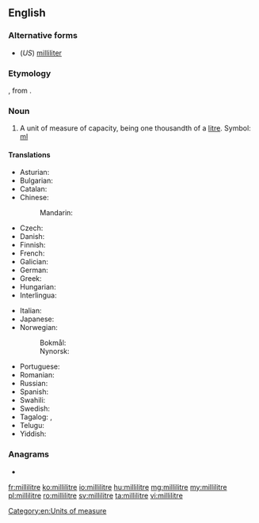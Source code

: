 ==English==

===Alternative forms===
* (''US'') [[milliliter]]

===Etymology===
{{prefix|milli|litre|lang=en}}, from {{etyl|fr|en}}.

===Noun===
{{en-noun}}

# {{lb|en|British spelling}} A unit of measure of capacity, being one thousandth of a [[litre]]. Symbol: [[ml]]

====Translations====
{{trans-top|a unit of volume}}
* Asturian: {{t|ast|milillitru|m}}
* Bulgarian: {{t+|bg|милилитър|m}}
* Catalan: {{t|ca|mil·lilitre|m}}
* Chinese:
*: Mandarin: {{t+|cmn|毫升|tr=háoshēng|sc=Hani}}
* Czech: {{t+|cs|mililitr|m}}
* Danish: {{t|da|milliliter|c}}
* Finnish: {{t|fi|millilitra}}
* French: {{t+|fr|millilitre|m}}
* Galician: {{t+|gl|mililitro|m}}
* German: {{t|de|Milliliter|m}}
* Greek: {{t+|el|χιλιοστόλιτρο|n}}
* Hungarian: {{t+|hu|milliliter}}
* Interlingua: {{t|ia|mililitro}}
{{trans-mid}}
* Italian: {{t+|it|millilitro|m}}
* Japanese: {{t+|ja|ミリリットル|tr=miririttoru}}
* Norwegian:
*: Bokmål: {{t|nb|milliliter|m}}
*: Nynorsk: {{t|nn|milliliter|m}}
* Portuguese: {{t+|pt|mililitro|m}}
* Romanian: {{t+|ro|mililitru|m}}
* Russian: {{t+|ru|миллили́тр|m}}
* Spanish: {{t+|es|mililitro|m}}
* Swahili: {{t|sw|mililita}}
* Swedish: {{t+|sv|milliliter|c}}
* Tagalog: {{t|tl|kalibolitro}}, {{t|tl|mililitro}}
* Telugu: {{t|te|మిల్లీలీటరు}}
* Yiddish: {{t|yi|מיליליטער|m}}
{{trans-bottom}}

===Anagrams===
* {{l|en|milliliter}}

[[Category:en:Units of measure]]

[[fr:millilitre]]
[[ko:millilitre]]
[[io:millilitre]]
[[hu:millilitre]]
[[mg:millilitre]]
[[my:millilitre]]
[[pl:millilitre]]
[[ro:millilitre]]
[[sv:millilitre]]
[[ta:millilitre]]
[[vi:millilitre]]